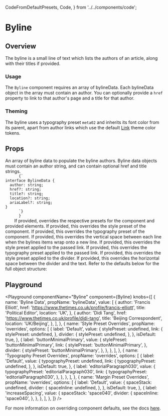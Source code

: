  CodeFromDefaultPresets,
  Code,
} from '../../components/code';




# Byline

## Overview

The byline is a small line of text which lists the authors of an article, along with their titles if provided.

### Usage

The `Byline` component requires an array of bylineData. Each bylineData object in the array must contain an author. You can optionally provide a `href` property to link to that author's page and a title for that author.

### Theming

The byline uses a typography preset `meta02` and inherits its font color from its parent, apart from author links which use the default <a href='/components/link'>Link</a> theme color tokens.

## Props

<LegacyBlock marginTop="sizing040">
  <Prop name="bylineData" type="array" required>
    An array of byline data to populate the byline authors. Byline data objects
    must contain an author string, and can contain optional href and title
    strings.
    <Code>
      {`
interface BylineData {
  author: string;
  href?: string;
  title?: string;
  location?: string;
  ariaLabel?: string;
}
      `}
      }
    </Code>
  </Prop>
  <Prop name="overrides" type="object">
    If provided, overrides the respective presets for the component and provided
    elements.
    <Prop name="stylePreset" type="MQ<string>">
      If provided, this overrides the style preset of the component.
    </Prop>
    <Prop name="typographyPreset" type="MQ<string>">
      If provided, this overrides the typography preset of the component.
    </Prop>
    <Prop name="spaceStack" type="MQ<string>">
      If provided, this overrides the vertical space between each line when the
      bylines items wrap onto a new line.
    </Prop>
    <Prop name="link" type="object">
      <Prop name="stylePreset" type="MQ<string>">
        If provided, this overrides the style preset applied to the passed link.
      </Prop>
      <Prop name="typographyPreset" type="MQ<string>">
        If provided, this overrides the typography preset applied to the passed
        link.
      </Prop>
    </Prop>
    <Prop name="divider" type="object">
      <Prop name="stylePreset" type="MQ<string>">
        If provided, this overrides the style preset applied to the divider.
      </Prop>
      <Prop name="spaceInline" type="MQ<string>">
        If provided, this overrides the horizontal space between the divider and
        the text.
      </Prop>
    </Prop>
    <CommonLogicalPropsMDX/>
    Refer to the defaults below for the full object structure:
    <CodeFromDefaultPresets componentName="byline" />
  </Prop>
</LegacyBlock>

## Playground

<Playground
  componentName="Byline"
  component={Byline}
  knobs={[
    {
      name: 'Byline Data',
      propName: 'bylineData',
      value: [
        {
          author: 'Francis Elliott',
          href: 'https://www.thetimes.co.uk/profile/francis-elliott',
          title: 'Political Editor',
          location: 'UK',
        },
        {
          author: 'Didi Tang',
          href: 'https://www.thetimes.co.uk/profile/didi-tang',
          title: 'Beijing Correspondent',
          location: 'UK/Beijing',
        },
      ],
    },
    {
      name: 'Style Preset Overrides',
      propName: 'overrides',
      options: [
        {
          label: 'Default',
          value: {
            stylePreset: undefined,
            link: {
              stylePreset: undefined,
            },
            divider: {
              stylePreset: undefined,
            },
          },
          isDefault: true,
        },
        {
          label: 'buttonMinimalPrimary',
          value: {
            stylePreset: 'buttonMinimalPrimary',
            link: {
              stylePreset: 'buttonMinimalPrimary',
            },
            divider: {
              stylePreset: 'buttonMinimalPrimary',
            },
          },
        },
      ],
    },
    {
      name: 'Typography Preset Overrides',
      propName: 'overrides',
      options: [
        {
          label: 'Default',
          value: {
            typographyPreset: undefined,
            link: {
              typographyPreset: undefined,
            },
          },
          isDefault: true,
        },
        {
          label: 'editorialParagraph030',
          value: {
            typographyPreset: 'editorialParagraph030',
            link: {
              typographyPreset: 'editorialParagraph030',
            },
          },
        },
      ],
    },
    {
      name: 'Margin Preset Overrides',
      propName: 'overrides',
      options: [
        {
          label: 'Default',
          value: {
            spaceStack: undefined,
            divider: {
              spaceInline: undefined,
            },
          },
          isDefault: true,
        },
        {
          label: 'increaseSpacing',
          value: {
            spaceStack: 'space040',
            divider: {
              spaceInline: 'space040',
            },
          },
        },
      ],
    },
  ]}
/>

For more information on overriding component defaults, see the docs <a href='/theme/theming/component-defaults'>here</a>.
